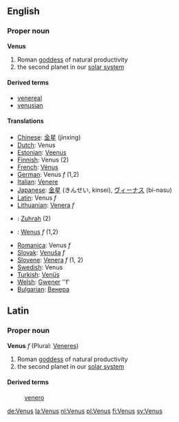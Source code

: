 ==English==
===Proper noun===
'''Venus'''

# Roman [[goddess]] of natural productivity
# the second planet in our [[solar system]]

==== Derived terms ====
*[[venereal]]
*[[venusian]]<!-- capitalisation? -->

==== Translations ====
*[[Chinese]]: [[金星]] (jinxing)
*[[Dutch]]: Venus
*[[Estonian]]: [[Veenus]]
*[[Finnish]]: Venus (2)
*[[French]]: [[Vénus]]
*[[German]]: Venus ''f'' (1,2)
*[[Italian]]: [[Venere]]
*[[Japanese]]: [[金星]] (きんせい, kinsei), [[ヴィーナス]] (bi-nasu)
*[[Latin]]: Venus ''f'' 
*[[Lithuanian]]: [[Venera]] ''f''
*{{ms}}: [[Zuhrah]] (2)
*{{pl}}: [[Wenus]] ''f'' (1,2)
*[[Romanica]]: Venus ''f''
*[[Slovak]]: [[Venuša]] ''f''
*[[Slovene]]: [[Venera]] ''f'' (1, 2)
*[[Swedish]]: Venus
*[[Turkish]]: [[Venüs]]
*[[Welsh]]: [[Gwener]] ''f'
*[[Bulgarian]]: [[Венера]]

==Latin==
===Proper noun===
'''Venus''' ''f'' (Plural: [[Veneres]])

# Roman [[goddess]] of natural productivity
# the second planet in our [[solar system]]

====Derived terms====
:[[venero]]

[[de:Venus]]
[[la:Venus]]
[[nl:Venus]]
[[pl:Venus]]
[[fi:Venus]]
[[sv:Venus]]